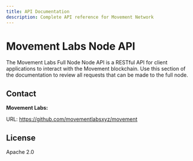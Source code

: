 ```yaml
---
title: API Documentation
description: Complete API reference for Movement Network
---
```


# Movement Labs Node API

The Movement Labs Full Node Node API is a RESTful API for client applications to interact with the Movement blockchain. Use this section of the documentation to review all requests that can be made to the full node.

## Contact

**Movement Labs:**

URL: https://github.com/movementlabsxyz/movement

## License

Apache 2.0 